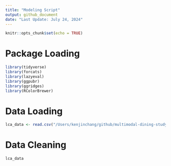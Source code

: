 ```yaml
---
title: "Modeling Script"
output: github_document
date: "Last Update: July 24, 2024"
---
```


```r
knitr::opts_chunk$set(echo = TRUE)
```

# Package Loading

```r
library(tidyverse)
library(forcats)
library(lazyeval)
library(ggpubr)
library(ggridges)
library(RColorBrewer)
```

# Data Loading

```r
lca_data <- read.csv("/Users/kenjinchang/github/multimodal-dining-study/data/parent-data/lca-factors.csv")
```

# Data Cleaning

```r
lca_data
```

